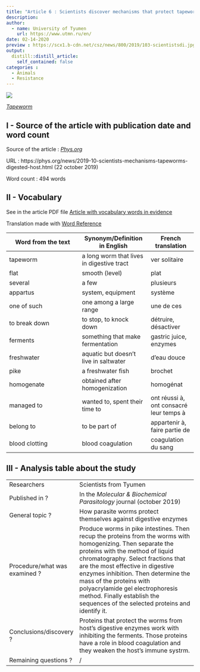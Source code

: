 ```yaml
---
title: "Article 6 : Scientists discover mechanisms that protect tapeworms from being digested by their host"
description:
author:
  - name: University of Tyumen
    url: https://www.utmn.ru/en/
date: 02-14-2020
preview : https://scx1.b-cdn.net/csz/news/800/2019/103-scientistsdi.jpg
output:
  distill::distill_article:
    self_contained: false
categories :
  - Animals
  - Resistance
---
```


![](https://scx1.b-cdn.net/csz/news/800/2019/103-scientistsdi.jpg)

[*Tapeworm*](https://scx1.b-cdn.net/csz/news/800/2019/103-scientistsdi.jpg)

## I - Source of the article with publication date and word count

Source of the article : [*Phys.org*](https://phys.org/news/2019-10-scientists-mechanisms-tapeworms-digested-host.html)

URL : https://phys.org/news/2019-10-scientists-mechanisms-tapeworms-digested-host.html (22 october 2019)
 
Word count : 494 words

## II - Vocabulary

See in the article PDF file [Article with vocabulary words in evidence]()

Translation made with [Word Reference](https://www.wordreference.com/)

| Word from the text | Synonym/Definition in English | French translation |
| ------------------- | ------------------|------------ |
| tapeworm | a long worm that lives in digestive tract | ver solitaire |
| flat | smooth (level) | plat |
| several | a few | plusieurs |
| appartus | system, equipment | système |
| one of such | one among a large range | une de ces |
| to break down | to stop, to knock down | détruire, désactiver |
| ferments | something that make fermentation | gastric juice, enzymes |
| freshwater | aquatic but doesn't live in saltwater | d'eau douce |
| pike | a freshwater fish | brochet |
| homogenate | obtained after homogenization | homogénat |
| managed to | wanted to, spent their time to | ont réussi à, ont consacré leur temps à |
| belong to | to be part of | appartenir à, faire partie de |
| blood clotting | blood coagulation | coagulation du sang |

## III - Analysis table about the study

|                              |                                                                     |
| ---------------------------- | ------------------------------------------------------------------- |
| Researchers                  | Scientists from Tyumen |
| Published in ?                | In the *Molecular & Biochemical Parasitology* journal (october 2019)             |
| General topic ?               | How parasite worms protect themselves against digestive enzymes |
| Procedure/what was examined ? | Produce worms in pike intestines. Then recup the proteins from the worms with homogenizing. Then separate the proteins with the method of liquid chromatography. Select fractions that are the most effective in digestive enzymes inhibition. Then determine the mass of the proteins with polyacrylamide gel electrophoresis method. Finally establish the sequences of the selected proteins and identify it. |  
| Conclusions/discovery ?       | Proteins that protect the worms from host's digestive enzymes work with inhibiting the ferments. Those proteins have a role in blood coagulation and they weaken the host's immune systrm. |
| Remaining questions ?         | / |
